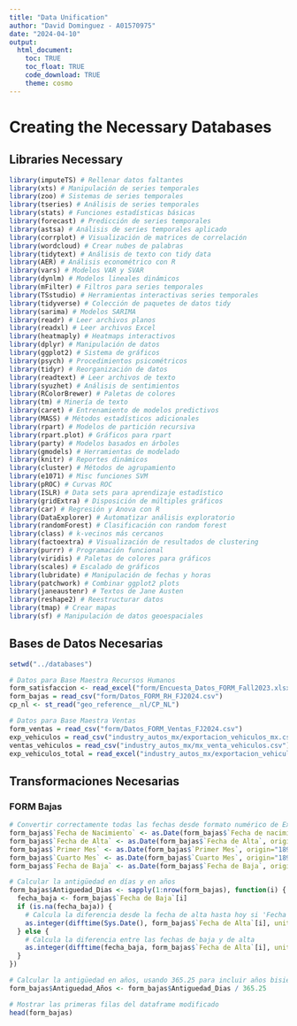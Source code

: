 ```yaml
---
title: "Data Unification"
author: "David Dominguez - A01570975"
date: "2024-04-10"
output: 
  html_document:
    toc: TRUE
    toc_float: TRUE
    code_download: TRUE
    theme: cosmo
---
```


# Creating the Necessary Databases

## Libraries Necessary
```r
library(imputeTS) # Rellenar datos faltantes
library(xts) # Manipulación de series temporales
library(zoo) # Sistemas de series temporales
library(tseries) # Análisis de series temporales
library(stats) # Funciones estadísticas básicas
library(forecast) # Predicción de series temporales
library(astsa) # Análisis de series temporales aplicado
library(corrplot) # Visualización de matrices de correlación
library(wordcloud) # Crear nubes de palabras
library(tidytext) # Análisis de texto con tidy data
library(AER) # Análisis econométrico con R
library(vars) # Modelos VAR y SVAR
library(dynlm) # Modelos lineales dinámicos
library(mFilter) # Filtros para series temporales
library(TSstudio) # Herramientas interactivas series temporales
library(tidyverse) # Colección de paquetes de datos tidy
library(sarima) # Modelos SARIMA
library(readr) # Leer archivos planos
library(readxl) # Leer archivos Excel
library(heatmaply) # Heatmaps interactivos
library(dplyr) # Manipulación de datos
library(ggplot2) # Sistema de gráficos
library(psych) # Procedimientos psicométricos
library(tidyr) # Reorganización de datos
library(readtext) # Leer archivos de texto
library(syuzhet) # Análisis de sentimientos
library(RColorBrewer) # Paletas de colores
library(tm) # Minería de texto
library(caret) # Entrenamiento de modelos predictivos
library(MASS) # Métodos estadísticos adicionales
library(rpart) # Modelos de partición recursiva
library(rpart.plot) # Gráficos para rpart
library(party) # Modelos basados en árboles
library(gmodels) # Herramientas de modelado
library(knitr) # Reportes dinámicos
library(cluster) # Métodos de agrupamiento
library(e1071) # Misc funciones SVM
library(pROC) # Curvas ROC
library(ISLR) # Data sets para aprendizaje estadístico
library(gridExtra) # Disposición de múltiples gráficos
library(car) # Regresión y Anova con R
library(DataExplorer) # Automatizar análisis exploratorio
library(randomForest) # Clasificación con random forest
library(class) # k-vecinos más cercanos
library(factoextra) # Visualización de resultados de clustering
library(purrr) # Programación funcional
library(viridis) # Paletas de colores para gráficos
library(scales) # Escalado de gráficos
library(lubridate) # Manipulación de fechas y horas
library(patchwork) # Combinar ggplot2 plots
library(janeaustenr) # Textos de Jane Austen
library(reshape2) # Reestructurar datos
library(tmap) # Crear mapas
library(sf) # Manipulación de datos geoespaciales
```

## Bases de Datos Necesarias
```r
setwd("../databases")

# Datos para Base Maestra Recursos Humanos
form_satisfaccion <- read_excel("form/Encuesta_Datos_FORM_Fall2023.xlsx")
form_bajas = read_csv("form/Datos_FORM_RH_FJ2024.csv")
cp_nl <- st_read("geo_reference__nl/CP_NL")

# Datos para Base Maestra Ventas
form_ventas = read_csv("form/Datos_FORM_Ventas_FJ2024.csv")
exp_vehiculos = read_csv("industry_autos_mx/exportacion_vehiculos_mx.csv")
ventas_vehiculos = read_csv("industry_autos_mx/mx_venta_vehiculos.csv")
exp_vehiculos_total = read_excel("industry_autos_mx/exportacion_vehiculos.xlsx")
```

## Transformaciones Necesarias

### FORM Bajas
```r
# Convertir correctamente todas las fechas desde formato numérico de Excel
form_bajas$`Fecha de Nacimiento` <- as.Date(form_bajas$`Fecha de nacimiento`, origin="1899-12-30")
form_bajas$`Fecha de Alta` <- as.Date(form_bajas$`Fecha de Alta`, origin="1899-12-30")
form_bajas$`Primer Mes` <- as.Date(form_bajas$`Primer Mes`, origin="1899-12-30")
form_bajas$`Cuarto Mes` <- as.Date(form_bajas$`Cuarto Mes`, origin="1899-12-30")
form_bajas$`Fecha de Baja` <- as.Date(form_bajas$`Fecha de Baja`, origin="1899-12-30")

# Calcular la antigüedad en días y en años
form_bajas$Antiguedad_Dias <- sapply(1:nrow(form_bajas), function(i) {
  fecha_baja <- form_bajas$`Fecha de Baja`[i]
  if (is.na(fecha_baja)) {
    # Calcula la diferencia desde la fecha de alta hasta hoy si 'Fecha de Baja' es NA
    as.integer(difftime(Sys.Date(), form_bajas$`Fecha de Alta`[i], units = "days"))
  } else {
    # Calcula la diferencia entre las fechas de baja y de alta
    as.integer(difftime(fecha_baja, form_bajas$`Fecha de Alta`[i], units = "days"))
  }
})

# Calcular la antigüedad en años, usando 365.25 para incluir años bisiestos
form_bajas$Antiguedad_Años <- form_bajas$Antiguedad_Dias / 365.25

# Mostrar las primeras filas del dataframe modificado
head(form_bajas)
```
